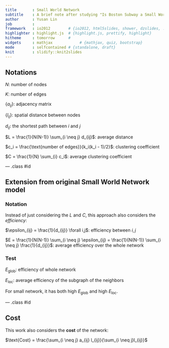 ```yaml
---
title       : Small World Network
subtitle    : A brief note after studying "Is Boston Subway a Small World Network?"
author      : Yusan Lin
job         : 
framework   : io2012        # {io2012, html5slides, shower, dzslides, ...}
highlighter : highlight.js  # {highlight.js, prettify, highlight}
hitheme     : tomorrow      # 
widgets     : mathjax            # {mathjax, quiz, bootstrap}
mode        : selfcontained # {standalone, draft}
knit        : slidify::knit2slides
---
```


## Notations

$N$: number of nodes

$K$: number of edges

$\{ a_{ij} \}$: adjacency matrix

$\{ l_{ij} \}$: spatial distance between nodes

$d_{ij}$: the shortest path between $i$ and $j$

$L = \frac{1}{N(N-1)} \sum_{i \neq j} d_{ij}$: average distance

$c_i = \frac{\text{number of edges}}{k_i(k_i - 1)/2}$: clustering coefficient

$C = \frac{1}{N} \sum_{i} c_i$: average clustering coefficient

--- .class #id 

## Extension from original Small World Network model

### Notation

Instead of just considering the $L$ and $C$, this approach also considers the *efficiency*:

$\epsilon_{ij} = \frac{1}{d_{ij}} \forall i,j$: efficiency between $i, j$

$E = \frac{1}{N(N-1)} \sum_{i \neq j} \epsilon_{ij} = \frac{1}{N(N-1)} \sum_{i \neq j} \frac{1}{d_{ij}}$: average efficiency over the whole network

### Test

$E_{\text{glob}}$: efficiency of whole network

$E_{\text{loc}}$: average efficiency of the subgraph of the neighbors

For small network, it has both high $E_{\text{glob}}$ and high $E_{\text{loc}}$.

--- .class #id

## Cost

This work also considers the **cost** of the network:

$\text{Cost} = \frac{\sum_{i \neq j} a_{ij} l_{ij}}{\sum_{i \neq j}l_{ij}}$

